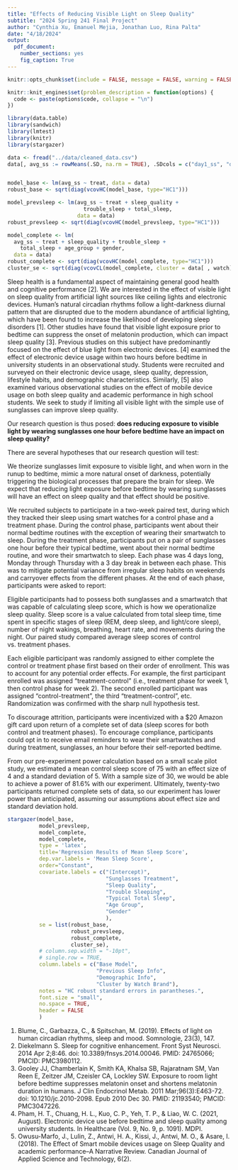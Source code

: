 ```yaml
---
title: "Effects of Reducing Visible Light on Sleep Quality"
subtitle: "2024 Spring 241 Final Project"
author: "Cynthia Xu, Emanuel Mejia, Jonathan Luo, Rina Palta"
date: "4/18/2024"
output:
  pdf_document:
    number_sections: yes
    fig_caption: True 
---
```


```r
knitr::opts_chunk$set(include = FALSE, message = FALSE, warning = FALSE)

knitr::knit_engines$set(problem_description = function(options) {
  code <- paste(options$code, collapse = "\n")
})
```

```r
library(data.table)
library(sandwich)
library(lmtest)
library(knitr)
library(stargazer)
```

```r
data <- fread("../data/cleaned_data.csv")
data[, avg_ss := rowMeans(.SD, na.rm = TRUE), .SDcols = c("day1_ss", "day2_ss", "day3_ss", "day4_ss")]


model_base <- lm(avg_ss ~ treat, data = data)
robust_base <- sqrt(diag(vcovHC(model_base, type="HC1")))

model_prevsleep <- lm(avg_ss ~ treat + sleep_quality + 
                        trouble_sleep + total_sleep, 
                      data = data)
robust_prevsleep <- sqrt(diag(vcovHC(model_prevsleep, type="HC1")))

model_complete <- lm(
  avg_ss ~ treat + sleep_quality + trouble_sleep + 
    total_sleep + age_group + gender, 
  data = data)
robust_complete <- sqrt(diag(vcovHC(model_complete, type="HC1")))
cluster_se <- sqrt(diag(vcovCL(model_complete, cluster = data[ , watch])))
```


\tableofcontents
\newpage

\section{Introduction}
Sleep health is a fundamental aspect of maintaining general good health and cognitive performance [2]. We are interested in the effect of visible light on sleep quality from artificial light sources like ceiling lights and electronic devices. Human’s natural circadian rhythms follow a light-darkness diurnal pattern that are disrupted due to the modern abundance of artificial lighting, which have been found to increase the likelihood of developing sleep disorders [1]. Other studies have found that visible light exposure prior to bedtime can suppress the onset of melatonin production, which can impact sleep quality [3]. Previous studies on this subject have predominantly focused on the effect of blue light from electronic devices. [4] examined the effect of electronic device usage within two hours before bedtime in university students in an observational study. Students were recruited and surveyed on their electronic device usage, sleep quality, depression, lifestyle habits, and demographic characteristics. Similarly, [5] also examined various observational studies on the effect of mobile device usage on both sleep quality and academic performance in high school students. We seek to study if limiting all visible light with the simple use of sunglasses can improve sleep quality.

Our research question is thus posed: **does reducing exposure to visible light by wearing sunglasses one hour before bedtime have an impact on sleep quality?**  

There are several hypotheses that our research question will test:
\begin{enumerate}
  \item $H_0$: There is no impact on sleep quality by wearing sunglasses before bedtime.  
  \item $H_1$: There is an impact on sleep quality by wearing sunglasses before bedtime.
  \begin{enumerate}
    \item The impact is positive on sleep quality.  
    \item The impact is negative on sleep quality.
  \end{enumerate}
\end{enumerate}

We theorize sunglasses limit exposure to visible light, and when worn in the runup to bedtime, mimic a more natural onset of darkness, potentially triggering the biological processes that prepare the brain for sleep. We expect that reducing light exposure before bedtime by wearing sunglasses will have an effect on sleep quality and that effect should be positive.


\section{Experimental Details}
We recruited subjects to participate in a two-week paired test, during which they tracked their sleep using smart watches for a control phase and a treatment phase. During the control phase, participants went about their normal bedtime routines with the exception of wearing their smartwatch to sleep. During the treatment phase, participants put on a pair of sunglasses one hour before their typical bedtime, went about their normal bedtime routine, and wore their smartwatch to sleep. Each phase was 4 days long, Monday through Thursday with a 3 day break in between each phase. This was to mitigate potential variance from irregular sleep habits on weekends and carryover effects from the different phases. At the end of each phase, participants were asked to report:
\begin{enumerate}
  \item their sleep scores for the 4 nights
  \item treatment compliance (if during treatment phase)
  \item subjective rating of their quality of sleep
  \item subjective rating of how easily they fell asleep
\end{enumerate}

Eligible participants had to possess both sunglasses and a smartwatch that was capable of calculating sleep score\footnote{See Appendix A for full list of eligible smartwatch models}, which is how we operationalize sleep quality. Sleep score is a value calculated from total sleep time, time spent in specific stages of sleep (REM, deep sleep, and light/core sleep), number of night wakings, breathing, heart rate, and movements during the night. Our paired study compared average sleep scores of control vs. treatment phases.  

Each eligible participant was randomly assigned to either complete the control or treatment phase first based on their order of enrollment. This was to account for any potential order effects. For example, the first participant enrolled was assigned “treatment-control” (i.e., treatment phase for week 1, then control phase for week 2). The second enrolled participant was assigned “control-treatment”, the third “treatment-control”, etc. Randomization was confirmed with the sharp null hypothesis test.  

To discourage attrition, participants were incentivized with a $20 Amazon gift card upon return of a complete set of data (sleep scores for both control and treatment phases). To encourage compliance, participants could opt in to receive email reminders to wear their smartwatches and during treatment, sunglasses, an hour before their self-reported bedtime.

From our pre-experiment power calculation based on a small scale pilot study, we estimated a mean control sleep score of 75 with an effect size of 4 and a standard deviation of 5. With a sample size of 30, we would be able to achieve a power of 81.6% with our experiment. Ultimately, twenty-two participants returned complete sets of data, so our experiment has lower power than anticipated, assuming our assumptions about effect size and standard deviation hold.


\section{Analysis}


```r
stargazer(model_base, 
          model_prevsleep, 
          model_complete,
          model_complete,
          type = 'latex',
          title='Regression Results of Mean Sleep Score',
          dep.var.labels = 'Mean Sleep Score',
          order="Constant",
          covariate.labels = c("(Intercept)",
                               "Sunglasses Treatment",
                               "Sleep Quality",
                               "Trouble Sleeping",
                               "Typical Total Sleep",
                               "Age Group",
                               "Gender"
                               ),
          se = list(robust_base, 
                    robust_prevsleep, 
                    robust_complete, 
                    cluster_se),
          # column.sep.width = "-10pt",
          # single.row = TRUE,
          column.labels = c("Base Model", 
                            "Previous Sleep Info",
                            "Demographic Info",
                            "Cluster by Watch Brand"),
          notes = "HC robust standard errors in parantheses.",
          font.size = "small",
          no.space = TRUE,
          header = FALSE
          )
```


\section{Conclusion}

\section{Appendix A}
\begin{enumerate}
  \item Garmin - certain models, check \href{https://support.garmin.com/en-US/?faq=DWcdBazhr097VgqFufsTk8}{here} for sleep score compatibility
  \item Apple watch - all models
  \item Fitbit - all models newer than Inspire 2
  \item Google Pixel watch - All models
  \item Samsung Galaxy watch - Galaxy Fit2, Galaxy Watch Active2, Galaxy Watch3, and all newer models
  \item Oura - all models

\end{enumerate}

\section{References}
1. Blume, C., Garbazza, C., & Spitschan, M. (2019). Effects of light on human circadian rhythms, sleep and mood. Somnologie, 23(3), 147.
2. Diekelmann S. Sleep for cognitive enhancement. Front Syst Neurosci. 2014 Apr 2;8:46. doi: 10.3389/fnsys.2014.00046. PMID: 24765066; PMCID: PMC3980112.
3. Gooley JJ, Chamberlain K, Smith KA, Khalsa SB, Rajaratnam SM, Van Reen E, Zeitzer JM, Czeisler CA, Lockley SW. Exposure to room light before bedtime suppresses melatonin onset and shortens melatonin duration in humans. J Clin Endocrinol Metab. 2011 Mar;96(3):E463-72. doi: 10.1210/jc.2010-2098. Epub 2010 Dec 30. PMID: 21193540; PMCID: PMC3047226.
4. Pham, H. T., Chuang, H. L., Kuo, C. P., Yeh, T. P., & Liao, W. C. (2021, August). Electronic device use before bedtime and sleep quality among university students. In Healthcare (Vol. 9, No. 9, p. 1091). MDPI.
5. Owusu-Marfo, J., Lulin, Z., Antwi, H. A., Kissi, J., Antwi, M. O., & Asare, I. (2018). The Effect of Smart mobile devices usage on Sleep Quality and academic performance–A Narrative Review. Canadian Journal of Applied Science and Technology, 6(2).
